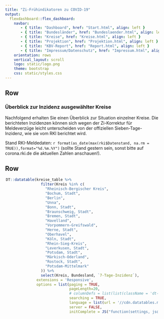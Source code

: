 ```yaml
---
title: "Zi-Frühindikatoren zu COVID-19"
output: 
  flexdashboard::flex_dashboard:
    navbar:
       - { title: "Dashboard", href: "Start.html", align: left }
       - { title: "Bundesländer", href: "Bundeslaender.html", align: left }
       - { title: "Kreise", href: "Kreise.html", align: left }
       - { title: "Projektion", href: "Projektion.html", align: left }
       - { title: "KBV-Report", href: "Report.html", align: left }
       - { title: "Impressum/Datenschutz", href: "Impressum.html", align: left }
    orientation: rows
    vertical_layout: scroll 
    logo: static/logo.png
    theme: bootstrap
    css: static/styles.css
---
```


Row
-----------------------------------------------------------------------

### **Überblick zur Inzidenz ausgewählter Kreise**

Nachfolgend erhalten Sie einen Überblick zur Situation einzelner Kreise.
Die berichteten Inzidenzen können sich wegen der Zi-Korrektur für Meldeverzüge leicht unterscheiden von der offiziellen Sieben-Tage-Inzidenz, wie sie vom RKI berichtet wird.

Stand RKI-Meldedaten: `r format(as_date(max(rki$Datenstand, na.rm = TRUE)),format="%d.%m.%Y")` (sollte Stand gestern sein, sonst bitte auf corona.rki.de die aktuellen Zahlen anschauen!).

Row
-----------------------------------------------------------------------

<div style = "width:99% !important; height:auto; margin: auto;">
```r
DT::datatable(kreise_table %>%
                filter(Kreis %in% c(
                  "Rheinisch-Bergischer Kreis",
                  "Bochum, Stadt",
                  "Berlin",
                  "Unna",
                  "Bonn, Stadt",
                  "Braunschweig, Stadt",
                  "Bremen, Stadt",
                  "Havelland",
                  "Vorpommern-Greifswald",
                  "Herne, Stadt",
                  "Oberhavel",
                  "Köln, Stadt",
                  "Rhein-Sieg-Kreis",
                  "Leverkusen, Stadt",
                  "Potsdam, Stadt",
                  "Märkisch-Oderland",
                  "Rostock, Stadt",
                  "Potsdam-Mittelmark"
                )) %>%
                select(Kreis, Bundesland, `7-Tage-Inzidenz`),
              extensions = 'Responsive',
              options = list(paging = TRUE,
                             pageLength=20,
                             # columnDefs = list(list(className = 'dt-center', targets = 2:3)),
                             searching = TRUE,
                             language = list(url = '//cdn.datatables.net/plug-ins/1.10.11/i18n/German.json'),
                             server = FALSE,
                             initComplete = JS("function(settings, json) {","$(this.api().table().header()).css({'background-color':'#0086C5','color': '#fff'});","}")))

```
</div>

